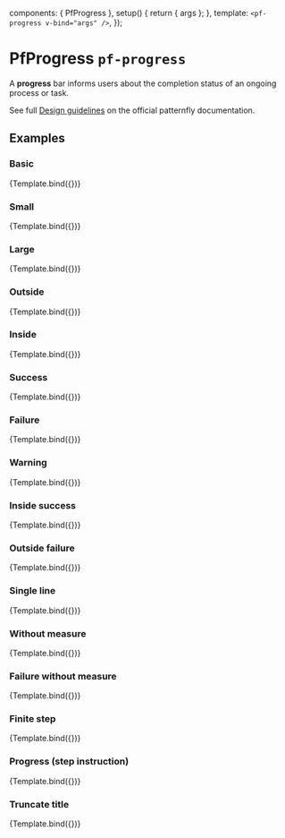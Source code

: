 

  components: { PfProgress },
  setup() {
    return { args };
  },
  template: `<pf-progress v-bind="args" />`,
});


<Meta title="Components/Progress" component={PfProgress} />

# PfProgress `pf-progress`

A **progress** bar informs users about the completion status of an ongoing process or task.

See full [Design guidelines](https://www.patternfly.org/v4/components/progress/design-guidelines) on the official patternfly documentation.

## Examples

### Basic

<Canvas>
  <Story name="Basic" args={{
    value: 33,
    title: 'Title',
  }}>
    {Template.bind({})}
  </Story>
</Canvas>

<ArgsTable story="Basic" />

### Small

<Canvas>
  <Story name="Small" args={{
    value: 33,
    title: 'Title',
    size: 'sm',
  }}>
    {Template.bind({})}
  </Story>
</Canvas>

### Large

<Canvas>
  <Story name="Large" args={{
    value: 33,
    title: 'Title',
    size: 'lg',
  }}>
    {Template.bind({})}
  </Story>
</Canvas>

### Outside

<Canvas>
  <Story name="Outside" args={{
    value: 33,
    title: 'Title',
    measureLocation: 'outside',
  }}>
    {Template.bind({})}
  </Story>
</Canvas>

### Inside

<Canvas>
  <Story name="Inside" args={{
    value: 33,
    title: 'Title',
    measureLocation: 'inside',
  }}>
    {Template.bind({})}
  </Story>
</Canvas>

### Success

<Canvas>
  <Story name="Success" args={{
    value: 33,
    title: 'Title',
    variant: 'success',
  }}>
    {Template.bind({})}
  </Story>
</Canvas>

### Failure

<Canvas>
  <Story name="Failure" args={{
    value: 33,
    title: 'Title',
    variant: 'danger',
  }}>
    {Template.bind({})}
  </Story>
</Canvas>

### Warning

<Canvas>
  <Story name="Warning" args={{
    value: 33,
    title: 'Title',
    variant: 'warning',
  }}>
    {Template.bind({})}
  </Story>
</Canvas>

### Inside success

<Canvas>
  <Story name="InsideSuccess" args={{
    value: 33,
    title: 'Title',
    variant: 'success',
    measureLocation: 'inside',
  }}>
    {Template.bind({})}
  </Story>
</Canvas>

### Outside failure

<Canvas>
  <Story name="OutsideFailure" args={{
    value: 33,
    title: 'Title',
    variant: 'danger',
    measureLocation: 'outside',
  }}>
    {Template.bind({})}
  </Story>
</Canvas>

### Single line

<Canvas>
  <Story name="SingleLine" args={{
    value: 33,
    ariaTitle: 'Title',
    measureLocation: 'outside',
  }}>
    {Template.bind({})}
  </Story>
</Canvas>

### Without measure

<Canvas>
  <Story name="WithoutMeasure" args={{
    value: 33,
    title: 'Title',
    measureLocation: 'none',
  }}>
    {Template.bind({})}
  </Story>
</Canvas>

### Failure without measure

<Canvas>
  <Story name="FailureWithoutMeasure" args={{
    value: 33,
    title: 'Title',
    variant: 'danger',
    measureLocation: 'none',
  }}>
    {Template.bind({})}
  </Story>
</Canvas>

### Finite step

<Canvas>
  <Story name="FiniteStep" args={{
    title: 'Title',
    value: 2,
    max: 5,
    label: '2 of 5',
    valueText: '2 of 5',
  }}>
    {Template.bind({})}
  </Story>
</Canvas>

### Progress (step instruction)

<Canvas>
  <Story name="StepInstruction" args={{
    title: 'Title',
    value: 2,
    max: 5,
    label: 'Step 2: Copying files',
    valueText: 'Step 2: Copying files',
  }}>
    {Template.bind({})}
  </Story>
</Canvas>

### Truncate title

<Canvas>
  <Story name="TruncateTitle" args={{
    value: 33,
    title: 'Very very very very very very very very very very very long title which should be truncated if it does not fit onto one line above the progress bar',
    titleTruncated: true,
  }}>
    {Template.bind({})}
  </Story>
</Canvas>
